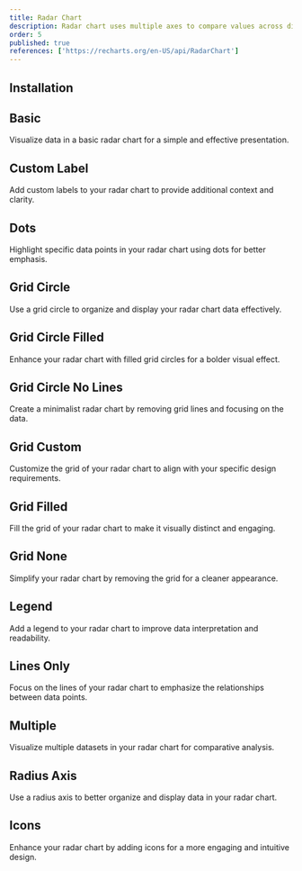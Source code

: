 ```yaml
---
title: Radar Chart
description: Radar chart uses multiple axes to compare values across different variables from a central point.
order: 5
published: true
references: ['https://recharts.org/en-US/api/RadarChart']
---
```

## Installation
<Install component='chart' />

## Basic
Visualize data in a basic radar chart for a simple and effective presentation.
<Demo center className='w-full' component="charts/radar/radar-chart-basic-demo"/>

## Custom Label
Add custom labels to your radar chart to provide additional context and clarity.
<Demo center className='w-full' component="charts/radar/radar-chart-custom-label-demo"/>

## Dots
Highlight specific data points in your radar chart using dots for better emphasis.
<Demo center className='w-full' component="charts/radar/radar-chart-dots-demo"/>

## Grid Circle
Use a grid circle to organize and display your radar chart data effectively.
<Demo center className='w-full' component="charts/radar/radar-chart-grid-circle-demo"/>

## Grid Circle Filled
Enhance your radar chart with filled grid circles for a bolder visual effect.
<Demo center className='w-full' component="charts/radar/radar-chart-grid-circle-filled-demo"/>

## Grid Circle No Lines
Create a minimalist radar chart by removing grid lines and focusing on the data.
<Demo center className='w-full' component="charts/radar/radar-chart-grid-circle-no-lines-demo"/>

## Grid Custom
Customize the grid of your radar chart to align with your specific design requirements.
<Demo center className='w-full' component="charts/radar/radar-chart-grid-custom-demo"/>

## Grid Filled
Fill the grid of your radar chart to make it visually distinct and engaging.
<Demo center className='w-full' component="charts/radar/radar-chart-grid-filled-demo"/>

## Grid None
Simplify your radar chart by removing the grid for a cleaner appearance.
<Demo center className='w-full' component="charts/radar/radar-chart-grid-none-demo"/>

## Legend
Add a legend to your radar chart to improve data interpretation and readability.
<Demo center className='w-full' component="charts/radar/radar-chart-legend-demo"/>

## Lines Only
Focus on the lines of your radar chart to emphasize the relationships between data points.
<Demo center className='w-full' component="charts/radar/radar-chart-lines-only-demo"/>

## Multiple
Visualize multiple datasets in your radar chart for comparative analysis.
<Demo center className='w-full' component="charts/radar/radar-chart-multiple-demo"/>

## Radius Axis
Use a radius axis to better organize and display data in your radar chart.
<Demo center className='w-full' component="charts/radar/radar-chart-radius-axis-demo"/>

## Icons
Enhance your radar chart by adding icons for a more engaging and intuitive design.
<Demo center className='w-full' component="charts/radar/radar-chart-icons-demo"/>
